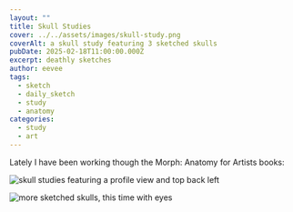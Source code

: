 ```yaml
---
layout: ""
title: Skull Studies
cover: ../../assets/images/skull-study.png
coverAlt: a skull study featuring 3 sketched skulls
pubDate: 2025-02-18T11:00:00.000Z
excerpt: deathly sketches
author: eevee
tags:
  - sketch
  - daily_sketch
  - study
  - anatomy
categories:
  - study
  - art
---
```

Lately I have been working though the Morph: Anatomy for Artists books:

![skull studies featuring a profile view and top back left](../../assets/images/skull-study2.png)

![more sketched skulls, this time with eyes](../../assets/images/skull-study3.png)
